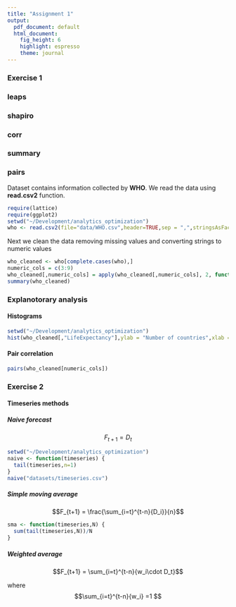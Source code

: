 ```yaml
---
title: "Assignment 1"
output:
  pdf_document: default
  html_document:
    fig_height: 6
    highlight: espresso
    theme: journal
---
```

### Exercise 1
### leaps
### shapiro
### corr
### summary
### pairs
Dataset contains information collected by **WHO**. 
We read the data using **read.csv2** function. 

```r
require(lattice)
require(ggplot2)
setwd("~/Development/analytics_optimization")
who <- read.csv2(file="data/WHO.csv",header=TRUE,sep = ",",stringsAsFactors=FALSE)

```
Next we clean the data removing missing values and converting strings to numeric values

```r
who_cleaned <- who[complete.cases(who),]
numeric_cols = c(3:9)
who_cleaned[,numeric_cols] = apply(who_cleaned[,numeric_cols], 2, function(x) as.numeric(as.character(x)))
summary(who_cleaned)
```

### Explanotorary analysis
#### Histograms

```r
setwd("~/Development/analytics_optimization")
hist(who_cleaned[,"LifeExpectancy"],ylab = "Number of countries",xlab = "Years",main = "Life expectancy",co="Maroon",label=T)
```

#### Pair correlation

```r
pairs(who_cleaned[numeric_cols])
````

### Exercise 2 

#### Timeseries methods

##### Naive forecast

$$F_{t+1} = D_t$$

```r
setwd("~/Development/analytics_optimization")
naive <- function(timeseries) {
  tail(timeseries,n=1)
}
naive("datasets/timeseries.csv")
```
##### Simple moving average

$$F_{t+1} =  \frac{\sum_{i=t}^{t-n}{D_i}}{n}$$

```r
sma <- function(timeseries,N) {
  sum(tail(timeseries,N))/N
}
```
##### Weighted average

$$F_{t+1} = \sum_{i=t}^{t-n}{w_i\cdot D_t}$$
 
where 
$$\sum_{i=t}^{t-n}{w_i} =1 $$ 


